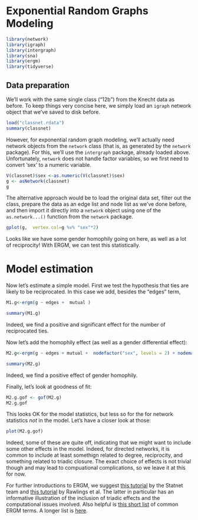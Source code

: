 
# Exponential Random Graphs Modeling



```r

library(network)
library(igraph)
library(intergraph)
library(sna)
library(ergm)
library(tidyverse) 


```

## Data preparation

We'll work with the same single class ("12b") from the Knecht data as before. To keep things very concise here, we simply load an `igraph` network object that we've saved to disk before.


```r
load("classnet.rdata")
summary(classnet)
```

However, for exponential random graph modeling, we'll actually need network objects from the `network` class (that is, as generated by the `network` package). For this, we'll use the `intergraph` package, already loaded above. Unfortunately, `network` does not handle factor variables, so we first need to convert 'sex' to a numeric variable.

```r

V(classnet)$sex <-as.numeric(V(classnet)$sex)
g <- asNetwork(classnet)
g
```

The alternative approach would be to load the original data set, filter out the class, prepare the data as an edge list and node list as we've done before, and then import it directly into a `network` object using one of the `as.network...()` function from the `network` package. 

```r
gplot(g,  vertex.col=g %v% "sex"*2)
```
Looks like we have some gender homophily going on here, as well as a lot of reciprocity! With ERGM, we can test this statistically.  

# Model estimation

Now let's estimate a simple model. First we test the hypothesis that ties are likely to be reciprocated. In this case we add, besides the "edges"  term, 

```r
M1.g<-ergm(g ~ edges +  mutual )

summary(M1.g)
```
Indeed, we find a positive and significant effect for the number of reciprocated ties. 

Now let's add the homophily effect (as well as a gender differential effect):

```r
M2.g<-ergm(g ~ edges + mutual +  nodefactor("sex", levels = 2) + nodematch("sex" ))

summary(M2.g)


```
Indeed, we find a positive effect of gender homophily. 

Finally, let's look at goodness of fit: 

```r
M2.g.gof <- gof(M2.g)
M2.g.gof
```
This looks OK for the model statistics, but less so for the for network statistics *not* in the model. Let's have a closer look at those:

```r
plot(M2.g.gof)
```

Indeed, some of these are quite off, indicating that we might want to include some other effects in the model. Indeed, for directed networks, it is common to include at least somethign related to degree, reciprocity, and something related to triadic closure. The exact choice of effects is not trivial though and may lead to compuational complications, so we leave it at this for now. 

For further introductions to ERGM, we suggest [this  tutorial](https://statnet.org/workshop-ergm/ergm_tutorial.html#1_Statistical_network_modeling_with_ERGMs)  by the Statnet team and [this tutorial](https://inarwhal.github.io/NetworkAnalysisR-book/ch13-Cross-Sectional-Network-Models-ERGM-R.html) by Rawlings et al. The latter in particular has an informative illustration of the inclusion of triadic effects and the computational issues involved. Also helpful is [this short list](https://statnet.org/nme/d2-ergmterms.html) of common ERGM terms. A longer list is [here](https://search.r-project.org/CRAN/refmans/ergm/html/ergmTerm.html). 




